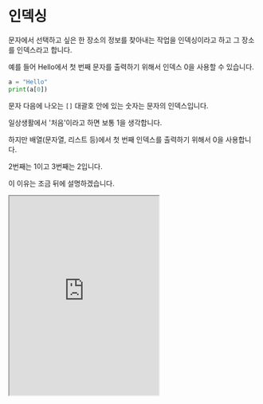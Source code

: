 # 인덱싱

문자에서 선택하고 싶은 한 장소의 정보를 찾아내는 작업을 인덱싱이라고 하고 그 장소를 인덱스라고 합니다.

예를 들어 Hello에서 첫 번째 문자를 출력하기 위해서 인덱스 0을 사용할 수 있습니다.

```py
a = "Hello"
print(a[0])
```

문자 다음에 나오는 `[]` 대괄호 안에 있는 숫자는 문자의 인덱스입니다.

일상생활에서 '처음'이라고 하면 보통 1을 생각합니다.

하지만 배열(문자열, 리스트 등)에서 첫 번째 인덱스를 출력하기 위해서 0을 사용합니다.

2번째는 1이고 3번째는 2입니다.

이 이유는 조금 뒤에 설명하겠습니다.

<iframe
  loading="lazy"
  title="Python IDLE Trinket"
  src="https://trinket.io/embed/python3/e1cdc9760f"
  height="400"
/>

:::note
5번째 줄의 코드에서 에러가 발생합니다.

그 이유는 인덱스는 0부터 시작하므로 5번째 인덱스는 4입니다.

5 인덱스는 존재하지 않기 때문에 에러가 발생합니다.
:::

## 문자 인덱싱 (x ~ y 값)

문자에서 어떤 범위의 부분 문자를 구하기 위하여 다음과 같은 방법을 사용할 수 있습니다.

`[]` 안에 `:`를 사용하여 `:` 전에 나오는 인덱스를 포함하고 `:` 다음에 나오는 인덱스는 제외하고 출력이 됩니다.

만일 0이 없이 `''` 만 있어도 파이썬은 0이라고 인식합니다.

<iframe
  loading="lazy"
  title="Python IDLE Trinket"
  src="https://trinket.io/embed/python/4576e27caf"
  height="400"
/>

## 거꾸로 문자 뒤집기

문자를 거꾸로 바꾸기 위하여 인덱싱을 사용할 수도 있습니다.

옆의 예시에서 `::-1`은 `0:0:-1`을 생략한 코드입니다.

마지막 숫자는 스텝을 뜻합니다.

스텝은 문자 인덱싱을 셀때 단위입니다.

예를 들면, 단위를 2로 정하면 2 문자 중 하나씩만 출력됩니다.

스텝을 -1로 입력하면 거꾸로 바꿀 수 있습니다.

<iframe
  loading="lazy"
  title="Python IDLE Trinket"
  src="https://trinket.io/embed/python/c0331e8ab5"
  height="400"
/>

## 인덱싱 x를 사용하면 x-1인 이유

:::note

왜 저희는 목록의 첫 번째로 1을 사용하는데 코딩에서는 0부터 시작할까요?

그 이유는 '수학'입니다. 리스트는 한국어로 번역하면 '목록'입니다. 목록에는 '순서'가 있습니다.

예를 들어 1에서 시작하여 2씩 증가하는 리스트를 만들겠습니다.

1, 3, 5, 7
처음에 1에서 시작했습니다. 처음에는 1 + (2 \* 0)입니다.

1에서 2 증가했습니다. 이 순서의 공차(차이)는 2입니다. 두 번째 값은 1 + (2+1)입니다.

이렇게 계속하면 다음과 같은 공식이 나옵니다.

a = 1 + {2 \* (a-1)}
그래서 첫 번째 리스트 값을 0을 이용해서 찾는 이유는 공차의 값을 기준으로 0이 곱해졌기 때문입니다.

:::


<Quiz
  quiz={{
    quizTitle: "파이썬 퀴즈 5",
    quizSynopsis: "인덱싱에 대한 파이썬 퀴즈입니다.",
    nrOfQuestions: "4",
    questions: [
      {
        question: 'print("Python"[1])를 실행하면 무엇이 출력됩니까?',
        questionType: "text",
        answerSelectionType: "single",
        answers: ["'y'", "'P'", "'o'", "'on'"],
        correctAnswer: "1",
        explanation:
          "[1]은 문자열의 두 번째 문자를 의미합니다. 즉, 문자열의 첫 번째 문자는 0번째 문자입니다.",
        point: "30",
      },
      {
        question: 'print("Hello World"[0])를 실행하면 무엇이 출력됩니까?',
        questionType: "text",
        answerSelectionType: "single",
        answers: ["'d'", "'e'", "'H'", "'W'"],
        correctAnswer: "3",
        explanation:
          '[0]은 첫 번째 문자를 의미합니다. 즉, "Hello World"[0]은 "H"를 의미합니다.',
        point: "30",
      },
      {
        question: 'print("Dude!"[-1])를 실행하면 무엇이 출력됩니까?',
        questionType: "text",
        answerSelectionType: "single",
        answers: ["'D'", "'u'", "'e'", "'!'"],
        correctAnswer: "4",
        explanation:
          "[-1]은 문자열의 마지막 문자를 의미합니다. 즉, 문자열의 마지막 문자는 !입니다.",
        point: "30",
      },
      {
        question: 'print("Dude!"[::-1])를 실행하면 무엇이 출력됩니까?',
        questionType: "text",
        answerSelectionType: "single",
        answers: ["'!eduD'", "'Dude!'", "'!dude'", "'dude'"],
        correctAnswer: "1",
        explanation:
          '[::-1]은 문자열의 역순을 의미합니다. 즉, "Dude!"[::-1]은 "!eduD"를 의미합니다.',
        point: "10",
      },
    ],
  }}
/>
